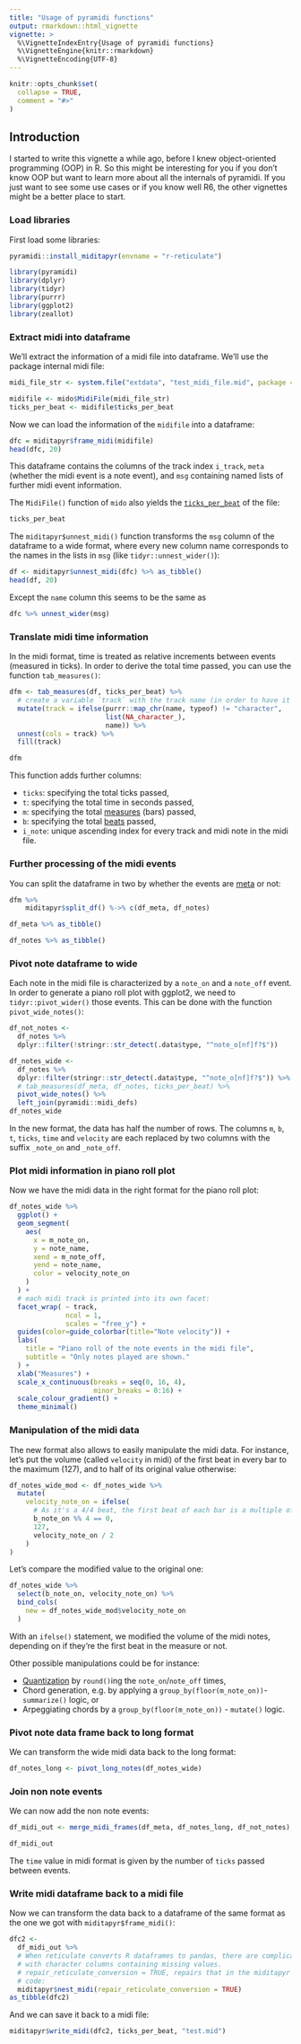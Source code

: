 ```yaml
---
title: "Usage of pyramidi functions"
output: rmarkdown::html_vignette
vignette: >
  %\VignetteIndexEntry{Usage of pyramidi functions}
  %\VignetteEngine{knitr::rmarkdown}
  %\VignetteEncoding{UTF-8}
---
```


```r
knitr::opts_chunk$set(
  collapse = TRUE,
  comment = "#>"
)
```


## Introduction

I started to write this vignette a while ago, before I knew object-oriented programming (OOP) in R. 
So this might be interesting for you if you don't know OOP but want to learn more about all the internals of pyramidi. 
If you just want to see some use cases or if you know well R6, the other vignettes might be a better place to start. 


### Load libraries

First load some libraries:

```r
pyramidi::install_miditapyr(envname = "r-reticulate")
```


```r
library(pyramidi)
library(dplyr)
library(tidyr)
library(purrr)
library(ggplot2)
library(zeallot)
```

### Extract midi into dataframe

We'll extract the information of a midi file into dataframe. We'll use the package internal midi file:

```r
midi_file_str <- system.file("extdata", "test_midi_file.mid", package = "pyramidi")

midifile <- mido$MidiFile(midi_file_str)
ticks_per_beat <- midifile$ticks_per_beat
```

Now we can load the information of the `midifile` into a dataframe:

```r
dfc = miditapyr$frame_midi(midifile)
head(dfc, 20)
```

This dataframe contains the columns of the track index `i_track`, `meta` (whether the midi event is a note event), and `msg` containing named lists of further midi event information.

The `MidiFile()` function of `mido` also yields the [`ticks_per_beat`](https://mido.readthedocs.io/en/latest/midi_files.html#tempo-and-beat-resolution) of the file:

```r
ticks_per_beat
```

The `miditapyr$unnest_midi()` function transforms the `msg` column of the dataframe to a wide format, where every new column name corresponds to the names in the lists in `msg` (like `tidyr::unnest_wider()`):

```r
df <- miditapyr$unnest_midi(dfc) %>% as_tibble()
head(df, 20)
```

Except the `name` column this seems to be the same as 
```r
dfc %>% unnest_wider(msg)
```

### Translate midi time information

In the midi format, time is treated as relative increments between events (measured in ticks). 
In order to derive the total time passed, you can use the function `tab_measures()`:


```r
dfm <- tab_measures(df, ticks_per_beat) %>%
  # create a variable `track` with the track name (in order to have it in the plot below)
  mutate(track = ifelse(purrr::map_chr(name, typeof) != "character", 
                        list(NA_character_), 
                        name)) %>%
  unnest(cols = track) %>% 
  fill(track)

dfm
```

This function adds further columns:

* `ticks`: specifying the total ticks passed,
* `t`: specifying the total time in seconds passed,
* `m`: specifying the total [measures](https://en.wikipedia.org/wiki/Bar_(music)) (bars) passed,
* `b`: specifying the total [beats](https://en.wikipedia.org/wiki/Beat_(music)) passed,
* `i_note`: unique ascending index for every track and midi note in the midi file.

### Further processing of the midi events

You can split the dataframe in two by whether the events are [meta](https://mido.readthedocs.io/en/latest/meta_message_types.html) or not:

```r
dfm %>% 
    miditapyr$split_df() %->% c(df_meta, df_notes)
```

```r
df_meta %>% as_tibble()
```


```r
df_notes %>% as_tibble()
```



### Pivot note dataframe to wide

Each note in the midi file is characterized by a `note_on` and a `note_off` event.
In order to generate a piano roll plot with ggplot2, we need to `tidyr::pivot_wider()` those events.
This can be done with the function `pivot_wide_notes()`:

```r
df_not_notes <- 
  df_notes %>% 
  dplyr::filter(!stringr::str_detect(.data$type, "^note_o[nf]f?$")) 

df_notes_wide <-
  df_notes %>% 
  dplyr::filter(stringr::str_detect(.data$type, "^note_o[nf]f?$")) %>%
  # tab_measures(df_meta, df_notes, ticks_per_beat) %>%
  pivot_wide_notes() %>%
  left_join(pyramidi::midi_defs)
df_notes_wide
```
In the new format, the data has half the number of rows.
The columns `m`, `b`, `t`, `ticks`, `time` and `velocity` are each replaced by
two columns with the suffix `_note_on` and `_note_off`.


### Plot midi information in piano roll plot

Now we have the midi data in the right format for the piano roll plot:

```r
df_notes_wide %>%
  ggplot() +
  geom_segment(
    aes(
      x = m_note_on,
      y = note_name,
      xend = m_note_off,
      yend = note_name,
      color = velocity_note_on
    )
  ) +
  # each midi track is printed into its own facet:
  facet_wrap( ~ track,
              ncol = 1,
              scales = "free_y") + 
  guides(color=guide_colorbar(title="Note velocity")) +
  labs(
    title = "Piano roll of the note events in the midi file",
    subtitle = "Only notes played are shown."
  ) +
  xlab("Measures") +
  scale_x_continuous(breaks = seq(0, 16, 4),
                     minor_breaks = 0:16) +
  scale_colour_gradient() +
  theme_minimal()

```

### Manipulation of the midi data

The new format also allows to easily manipulate the midi data. For instance, let's put the volume (called `velocity` in midi) of the first beat in every bar to the maximum (127), and to half of its original value otherwise:


```r
df_notes_wide_mod <- df_notes_wide %>% 
  mutate(
    velocity_note_on = ifelse(
      # As it's a 4/4 beat, the first beat of each bar is a multiple of 4:
      b_note_on %% 4 == 0, 
      127, 
      velocity_note_on / 2
    )
)
```

Let's compare the modified value to the original one:

```r
df_notes_wide %>% 
  select(b_note_on, velocity_note_on) %>% 
  bind_cols(
    new = df_notes_wide_mod$velocity_note_on
  )
```

With an `ifelse()` statement, we modified the volume of the midi notes, depending on if they're the first beat in the measure or not. 

Other possible manipulations could be for instance:

* [Quantization](https://en.wikipedia.org/wiki/Quantization_(music)) by `round()`ing the `note_on`/`note_off` times,
* Chord generation, e.g. by applying a `group_by(floor(m_note_on))`-`summarize()` logic, or
* Arpeggiating chords by a `group_by(floor(m_note_on))` - `mutate()` logic.

### Pivot note data frame back to long format

We can transform the wide midi data back to the long format:

```r
df_notes_long <- pivot_long_notes(df_notes_wide)
```


### Join non note events

We can now add the non note events:

```r
df_midi_out <- merge_midi_frames(df_meta, df_notes_long, df_not_notes)

df_midi_out
```

The `time` value in midi format is given by the number of `ticks` passed between events.

### Write midi dataframe back to a midi file

Now we can transform the data back to a dataframe of the same format as the one we got with `miditapyr$frame_midi()`:
```r
dfc2 <-
  df_midi_out %>%
  # When reticulate converts R dataframes to pandas, there are complications
  # with character columns containing missing values.
  # repair_reticulate_conversion = TRUE, repairs that in the miditapyr python
  # code:
  miditapyr$nest_midi(repair_reticulate_conversion = TRUE)
as_tibble(dfc2)
```

And we can save it back to a midi file:

```r
miditapyr$write_midi(dfc2, ticks_per_beat, "test.mid")
```
